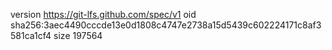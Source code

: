 version https://git-lfs.github.com/spec/v1
oid sha256:3aec4490cccde13e0d1808c4747e2738a15d5439c602224171c8af3581ca1cf4
size 197564
